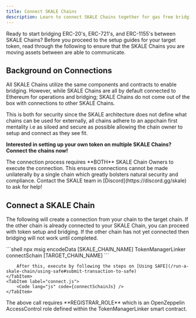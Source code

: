 ```yaml
---
title: Connect SKALE Chains
description: Learn to connect SKALE Chains together for gas free bridging
---
```



Ready to start bridging ERC-20's, ERC-721's, and ERC-1155's between SKALE Chains? Before you proceed to the setup guides for your target token, read through the following to ensure that the SKALE Chains you are moving assets between are able to communicate.

## Background on Connections

All SKALE Chains utilize the same components and contracts to enable bridging. However, while SKALE Chains are all by default connected to Ethereum for operations and bridging; SKALE Chains do not come out of the box with connections to other SKALE Chains.

This is both for security since the SKALE architecture does not define what chains can be used for externally, all chains adhere to an appchain first mentality i.e as siloed and secure as possible allowing the chain owner to setup and connect as they see fit.

**Interested in setting up your own token on multiple SKALE Chains? Connect the chains now!**

<Aside type="note">
The connection process requires **BOTH** SKALE Chain Owners to execute the connection. This ensures connections cannot be made unilaterally by a single chain which greatly bolsters natural security and compliance. Contact the SKALE team in [Discord](https://discord.gg/skale) to ask for help!
</Aside>

## Connect a SKALE Chain

The following will create a connection from your chain to the target chain. If the other chain is already connected to your SKALE Chain, you can proceed
with token setup and bridging. If the other chain has not yet connected then bridging will not work until completed.

<Tabs>
	<TabItem label="via Multisigwallet CLI">
		```shell
    		npx msig encodeData [SKALE_CHAIN_NAME] TokenManagerLinker connectSchain [TARGET_CHAIN_NAME]
    	```

    	After this, execute by following the steps on [Using SAFE](/run-a-skale-chain/using-safe#submit-transaction-to-safe)
	</TabItem>
	<TabItem label="connect.js">
		<Code lang="js" code={connectSchainJs} />
	</TabItem>
</Tabs>

<Aside type="note">
The above call requires **REGISTRAR_ROLE** which is an OpenZeppelin AccessControl role defined within the TokenManagerLinker smart contract.
</Aside>